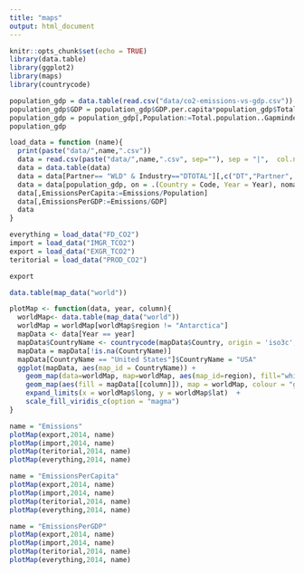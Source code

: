 ```yaml
---
title: "maps"
output: html_document
---
```


```r
knitr::opts_chunk$set(echo = TRUE)
library(data.table)
library(ggplot2)
library(maps)
library(countrycode)
```

```r
population_gdp = data.table(read.csv("data/co2-emissions-vs-gdp.csv"))
population_gdp$GDP = population_gdp$GDP.per.capita*population_gdp$Total.population..Gapminder..HYDE...UN.
population_gdp = population_gdp[,Population:=Total.population..Gapminder..HYDE...UN.][!is.na(Code) & !is.na(Population) & !is.na(GDP),.(Code,Population,GDP, Year)]
population_gdp

```


```r
load_data = function (name){
  print(paste("data/",name,".csv"))
  data = read.csv(paste("data/",name,".csv", sep=""), sep = "|",  col.names = c("DT", "Country", "Partner", "Industry", "Year", "Emissions"))
  data = data.table(data)
  data = data[Partner== "WLD" & Industry=="DTOTAL"][,c("DT","Partner", "Industry"):=NULL]
  data = data[population_gdp, on = .(Country = Code, Year = Year), nomatch=0]
  data[,EmissionsPerCapita:=Emissions/Population]
  data[,EmissionsPerGDP:=Emissions/GDP]
  data
}
```

```r
everything = load_data("FD_CO2")
import = load_data("IMGR_TCO2")
export = load_data("EXGR_TCO2")
teritorial = load_data("PROD_CO2")
```
```r
export
```

```r
data.table(map_data("world"))
```




```r
plotMap <- function(data, year, column){
  worldMap<- data.table(map_data("world"))
  worldMap = worldMap[worldMap$region != "Antarctica"]
  mapData <- data[Year == year]
  mapData$CountryName <- countrycode(mapData$Country, origin = 'iso3c', destination = 'country.name')
  mapData = mapData[!is.na(CountryName)]
  mapData[CountryName == "United States"]$CountryName = "USA"
  ggplot(mapData, aes(map_id = CountryName)) +
    geom_map(data=worldMap, map=worldMap, aes(map_id=region), fill="white", color="#7f7f7f", size=0.5) +
    geom_map(aes(fill = mapData[[column]]), map = worldMap, colour = "gray") +
    expand_limits(x = worldMap$long, y = worldMap$lat)  +
    scale_fill_viridis_c(option = "magma")
}
```


```r
name = "Emissions"
plotMap(export,2014, name)
plotMap(import,2014, name)
plotMap(teritorial,2014, name)
plotMap(everything,2014, name)
```


```r
name = "EmissionsPerCapita"
plotMap(export,2014, name)
plotMap(import,2014, name)
plotMap(teritorial,2014, name)
plotMap(everything,2014, name)
```



```r
name = "EmissionsPerGDP"
plotMap(export,2014, name)
plotMap(import,2014, name)
plotMap(teritorial,2014, name)
plotMap(everything,2014, name)
```



